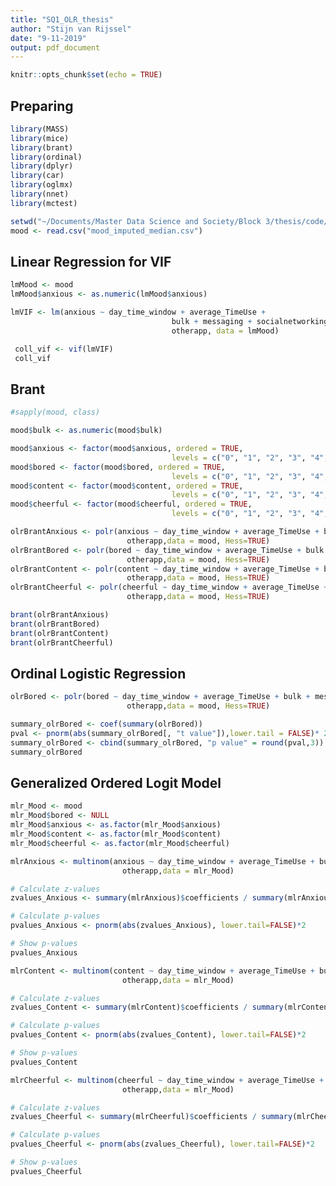 ```yaml
---
title: "SQ1_OLR_thesis"
author: "Stijn van Rijssel"
date: "9-11-2019"
output: pdf_document
---
```


```r
knitr::opts_chunk$set(echo = TRUE)
```

## Preparing

```r
library(MASS)
library(mice)
library(brant)
library(ordinal)
library(dplyr)
library(car)
library(oglmx)
library(nnet)
library(mctest)
```

```r
setwd("~/Documents/Master Data Science and Society/Block 3/thesis/code/thesis_Code/")
mood <- read.csv("mood_imputed_median.csv")
```

## Linear Regression for VIF

```r
lmMood <- mood
lmMood$anxious <- as.numeric(lmMood$anxious) 
```

```r
lmVIF <- lm(anxious ~ day_time_window + average_TimeUse + 
                                    bulk + messaging + socialnetworking + 
                                    otherapp, data = lmMood)
```

```r
 coll_vif <- vif(lmVIF)
 coll_vif 
```


## Brant

```r
#sapply(mood, class)

mood$bulk <- as.numeric(mood$bulk)

mood$anxious <- factor(mood$anxious, ordered = TRUE, 
                                    levels = c("0", "1", "2", "3", "4", "5"))
mood$bored <- factor(mood$bored, ordered = TRUE, 
                                    levels = c("0", "1", "2", "3", "4", "5"))
mood$content <- factor(mood$content, ordered = TRUE, 
                                    levels = c("0", "1", "2", "3", "4", "5"))
mood$cheerful <- factor(mood$cheerful, ordered = TRUE, 
                                    levels = c("0", "1", "2", "3", "4", "5"))
```

```r
olrBrantAnxious <- polr(anxious ~ day_time_window + average_TimeUse + bulk + messaging + socialnetworking +
                          otherapp,data = mood, Hess=TRUE)
olrBrantBored <- polr(bored ~ day_time_window + average_TimeUse + bulk + messaging + socialnetworking +
                          otherapp,data = mood, Hess=TRUE)
olrBrantContent <- polr(content ~ day_time_window + average_TimeUse + bulk + messaging + socialnetworking +
                          otherapp,data = mood, Hess=TRUE)
olrBrantCheerful <- polr(cheerful ~ day_time_window + average_TimeUse + bulk + messaging + socialnetworking +
                          otherapp,data = mood, Hess=TRUE)
```

```r
brant(olrBrantAnxious)
brant(olrBrantBored)
brant(olrBrantContent)
brant(olrBrantCheerful)
```

## Ordinal Logistic Regression

```r
olrBored <- polr(bored ~ day_time_window + average_TimeUse + bulk + messaging + socialnetworking +
                          otherapp,data = mood, Hess=TRUE)
```

```r
summary_olrBored <- coef(summary(olrBored))
pval <- pnorm(abs(summary_olrBored[, "t value"]),lower.tail = FALSE)* 2
summary_olrBored <- cbind(summary_olrBored, "p value" = round(pval,3))
summary_olrBored
```


## Generalized Ordered Logit Model

```r
mlr_Mood <- mood
mlr_Mood$bored <- NULL
mlr_Mood$anxious <- as.factor(mlr_Mood$anxious)
mlr_Mood$content <- as.factor(mlr_Mood$content)
mlr_Mood$cheerful <- as.factor(mlr_Mood$cheerful)
```

```r
mlrAnxious <- multinom(anxious ~ day_time_window + average_TimeUse + bulk + messaging + socialnetworking +
                         otherapp,data = mlr_Mood)

# Calculate z-values
zvalues_Anxious <- summary(mlrAnxious)$coefficients / summary(mlrAnxious)$standard.errors

# Calculate p-values
pvalues_Anxious <- pnorm(abs(zvalues_Anxious), lower.tail=FALSE)*2

# Show p-values
pvalues_Anxious
```

```r
mlrContent <- multinom(content ~ day_time_window + average_TimeUse + bulk + messaging + socialnetworking +
                         otherapp,data = mlr_Mood)

# Calculate z-values
zvalues_Content <- summary(mlrContent)$coefficients / summary(mlrContent)$standard.errors

# Calculate p-values
pvalues_Content <- pnorm(abs(zvalues_Content), lower.tail=FALSE)*2

# Show p-values
pvalues_Content
```

```r
mlrCheerful <- multinom(cheerful ~ day_time_window + average_TimeUse + bulk + messaging + socialnetworking +
                         otherapp,data = mlr_Mood)

# Calculate z-values
zvalues_Cheerful <- summary(mlrCheerful)$coefficients / summary(mlrCheerful)$standard.errors

# Calculate p-values
pvalues_Cheerful <- pnorm(abs(zvalues_Cheerful), lower.tail=FALSE)*2

# Show p-values
pvalues_Cheerful
```

